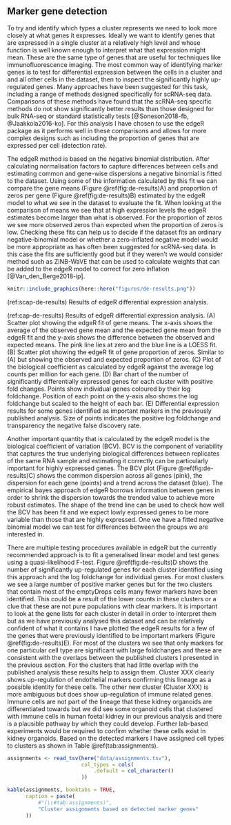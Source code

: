 ## Marker gene detection

To try and identify which types a cluster represents we need to look more
closely at what genes it expresses. Ideally we want to identify genes that are
expressed in a single cluster at a relatively high level and whose function is
well known enough to interpret what that expression might mean. These are the
same type of genes that are useful for techniques like immunofluorescence
imaging. The most common way of identifying marker genes is to test for
differential expression between the cells in a cluster and and all other cells
in the dataset, then to inspect the significantly highly up-regulated genes.
Many approaches have been suggested for this task, including a range of methods
designed specifically for scRNA-seq data. Comparisons of these methods have
found that the scRNA-seq specific methods do not show significantly better
results than those designed for bulk RNA-seq or standard statistically tests
[@Soneson2018-fb, @Jaakkola2016-ko]. For this analysis I have chosen to use the
edgeR package as it performs well in these comparisons and allows for more
complex designs such as including the proportion of genes that are expressed
per cell (detection rate).

The edgeR method is based on the negative binomial distribution. After
calculating normalisation factors to capture differences between cells and
estimating common and gene-wise dispersions a negative binomial is fitted to
the dataset. Using some of the information calculated by this fit we can
compare the gene means (Figure \@ref(fig:de-results)A) and proportion of zeros
per gene (Figure \@ref(fig:de-results)B) estimated by the edgeR model to what
we see in the dataset to evaluate the fit. When looking at the comparison of
means we see that at high expression levels the edgeR estimates become larger
than what is observed. For the proportion of zeros we see more observed zeros
than expected when the proportion of zeros is low. Checking these fits can help
us to decide if the dataset fits an ordinary negative-binomial model or whether
a zero-inflated negative model would be more appropriate as has often been
suggested for scRNA-seq data. In this case the fits are sufficiently good but
if they weren't we would consider method such as ZINB-WaVE that can be used to
calculate weights that can be added to the edgeR model to correct for zero
inflation [@Van_den_Berge2018-ip].

```r
knitr::include_graphics(here::here("figures/de-results.png"))
```

(ref:scap-de-results) Results of edgeR differential expression analysis.

(ref:cap-de-results) Results of edgeR differential expression analysis. (A) Scatter plot showing the edgeR fit of gene means. The x-axis shows the average of the observed gene mean and the expected gene mean from the edgeR fit and the y-axis shows the difference between the observed and expected means. The pink line lies at zero and the blue line is a LOESS fit. (B) Scatter plot showing the edgeR fit of gene proportion of zeros. Similar to (A) but showing the observed and expected proportion of zeros. (C) Plot of the biological coefficient as calculated by edgeR against the average log counts per million for each gene. (D) Bar chart of the number of significantly differentially expressed genes for each cluster with positive fold changes. Points show individual genes coloured by their log foldchange. Position of each point on the y-axis also shows the log foldchange but scaled to the height of each bar. (E) Differential expression results for some genes identified as important markers in the previously published analysis. Size of points indicates the positive log foldchange and transparency the negative false discovery rate.

Another important quantity that is calculated by the edgeR model is the
biological coefficient of variation (BCV). BCV is the component of variability
that captures the true underlying biological differences between replicates of
the same RNA sample and estimating it correctly can be particularly important
for highly expressed genes. The BCV plot (Figure \@ref(fig:de-results)C) shows
the common dispersion across all genes (pink), the dispersion for each gene
(points) and a trend across the dataset (blue). The empirical bayes approach of
edgeR borrows information between genes in order to shrink the dispersion
towards the trended value to achieve more robust estimates. The shape of the
trend line can be used to check how well the BCV has been fit and we expect
lowly expressed genes to be more variable than those that are highly expressed.
One we have a fitted negative binomial model we can test for differences
between the groups we are interested in.

There are multiple testing procedures available in edgeR but the currently
recommended approach is to fit a generalised linear model and test genes using
a quasi-likelihood F-test. Figure \@ref(fig:de-results)D shows the number of
significantly up-regulated genes for each cluster identified using this
approach and the log foldchange for individual genes. For most clusters we see
a large number of positive marker genes but for the two clusters that contain
most of the emptyDrops cells many fewer markers have been identified. This
could be a result of the lower counts in these clusters or a clue that these
are not pure populations with clear markers. It is important to look at the
gene lists for each cluster in detail in order to interpret them but as we have
previously analysed this dataset and can be relatively confident of what it
contains I have plotted the edgeR results for a few of the genes that were
previously identified to be important markers (Figure \@ref(fig:de-results)E).
For most of the clusters we see that only markers for one particular cell type
are significant with large foldchanges and these are consistent with the
overlaps between the published clusters I presented in the previous section.
For the clusters that had little overlap with the published analysis these
results help to assign them. Cluster XXX clearly shows up-regulation of
endothelial markers confirming this lineage as a possible identity for these
cells. The other new cluster (Cluster XXX) is more ambiguous but does show
up-regulation of immune related genes. Immune cells are not part of the lineage
that these kidney organoids are differentiated towards but we did see some
organoid cells that clustered with immune cells in human foetal kidney in our
previous analysis and there is a plausible pathway by which they could develop.
Further lab-based experiments would be required to confirm whether these cells
exist in kidney organoids. Based on the detected markers I have assigned cell
types to clusters as shown in Table \@ref(tab:assignments).

```r
assignments <- read_tsv(here("data/assignments.tsv"),
                        col_types = cols(
                            .default = col_character()
                        ))

kable(assignments, booktabs = TRUE,
      caption = paste(
          #"(\\#tab:assignments)",
          "Cluster assignments based on detected marker genes"
      ))
```
